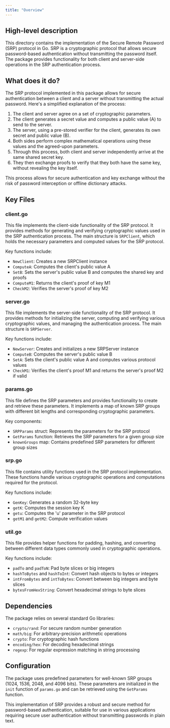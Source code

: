 ```yaml
---
title: "Overview"
---
```


## High-level description
This directory contains the implementation of the Secure Remote Password (SRP) protocol in Go. SRP is a cryptographic protocol that allows secure password-based authentication without transmitting the password itself. The package provides functionality for both client and server-side operations in the SRP authentication process.

## What does it do?
The SRP protocol implemented in this package allows for secure authentication between a client and a server without transmitting the actual password. Here's a simplified explanation of the process:

1. The client and server agree on a set of cryptographic parameters.
2. The client generates a secret value and computes a public value (A) to send to the server.
3. The server, using a pre-stored verifier for the client, generates its own secret and public value (B).
4. Both sides perform complex mathematical operations using these values and the agreed-upon parameters.
5. Through this process, both client and server independently arrive at the same shared secret key.
6. They then exchange proofs to verify that they both have the same key, without revealing the key itself.

This process allows for secure authentication and key exchange without the risk of password interception or offline dictionary attacks.

## Key Files

### client.go
This file implements the client-side functionality of the SRP protocol. It provides methods for generating and verifying cryptographic values used in the SRP authentication process. The main structure is `SRPClient`, which holds the necessary parameters and computed values for the SRP protocol.

Key functions include:
- `NewClient`: Creates a new SRPClient instance
- `ComputeA`: Computes the client's public value A
- `SetB`: Sets the server's public value B and computes the shared key and proofs
- `ComputeM1`: Returns the client's proof of key M1
- `CheckM2`: Verifies the server's proof of key M2

### server.go
This file implements the server-side functionality of the SRP protocol. It provides methods for initializing the server, computing and verifying various cryptographic values, and managing the authentication process. The main structure is `SRPServer`.

Key functions include:
- `NewServer`: Creates and initializes a new SRPServer instance
- `ComputeB`: Computes the server's public value B
- `SetA`: Sets the client's public value A and computes various protocol values
- `CheckM1`: Verifies the client's proof M1 and returns the server's proof M2 if valid

### params.go
This file defines the SRP parameters and provides functionality to create and retrieve these parameters. It implements a map of known SRP groups with different bit lengths and corresponding cryptographic parameters.

Key components:
- `SRPParams` struct: Represents the parameters for the SRP protocol
- `GetParams` function: Retrieves the SRP parameters for a given group size
- `knownGroups` map: Contains predefined SRP parameters for different group sizes

### srp.go
This file contains utility functions used in the SRP protocol implementation. These functions handle various cryptographic operations and computations required for the protocol.

Key functions include:
- `GenKey`: Generates a random 32-byte key
- `getK`: Computes the session key K
- `getu`: Computes the 'u' parameter in the SRP protocol
- `getM1` and `getM2`: Compute verification values

### util.go
This file provides helper functions for padding, hashing, and converting between different data types commonly used in cryptographic operations.

Key functions include:
- `padTo` and `padToN`: Pad byte slices or big integers
- `hashToBytes` and `hashToInt`: Convert hash objects to bytes or integers
- `intFromBytes` and `intToBytes`: Convert between big integers and byte slices
- `bytesFromHexString`: Convert hexadecimal strings to byte slices

## Dependencies
The package relies on several standard Go libraries:
- `crypto/rand`: For secure random number generation
- `math/big`: For arbitrary-precision arithmetic operations
- `crypto`: For cryptographic hash functions
- `encoding/hex`: For decoding hexadecimal strings
- `regexp`: For regular expression matching in string processing

## Configuration
The package uses predefined parameters for well-known SRP groups (1024, 1536, 2048, and 4096 bits). These parameters are initialized in the `init` function of `params.go` and can be retrieved using the `GetParams` function.

This implementation of SRP provides a robust and secure method for password-based authentication, suitable for use in various applications requiring secure user authentication without transmitting passwords in plain text.